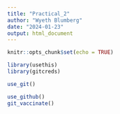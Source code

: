 ```yaml
---
title: "Practical_2"
author: "Wyeth Blumberg"
date: "2024-01-23"
output: html_document
---
```


```r
knitr::opts_chunk$set(echo = TRUE)

library(usethis)
library(gitcreds)
```

```r
use_git()

use_github()
git_vaccinate()
```